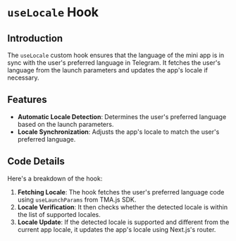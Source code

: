 # `useLocale` Hook

## Introduction

The `useLocale` custom hook ensures that the language of the mini app is in sync with the user's preferred language in Telegram. It fetches the user's language from the launch parameters and updates the app's locale if necessary.

## Features

- **Automatic Locale Detection**: Determines the user's preferred language based on the launch parameters.
- **Locale Synchronization**: Adjusts the app's locale to match the user's preferred language.

## Code Details

Here's a breakdown of the hook:

1. **Fetching Locale**: The hook fetches the user's preferred language code using `useLaunchParams` from TMA.js SDK.
2. **Locale Verification**: It then checks whether the detected locale is within the list of supported locales.
3. **Locale Update**: If the detected locale is supported and different from the current app locale, it updates the app's locale using Next.js's router.

